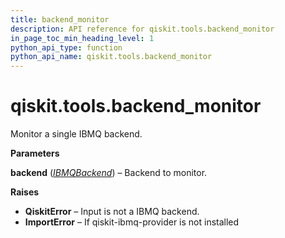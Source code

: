 ```yaml
---
title: backend_monitor
description: API reference for qiskit.tools.backend_monitor
in_page_toc_min_heading_level: 1
python_api_type: function
python_api_name: qiskit.tools.backend_monitor
---
```


# qiskit.tools.backend\_monitor

<Function id="qiskit.tools.backend_monitor" name="backend_monitor" isDedicatedPage={true} github="https://github.com/qiskit/qiskit/tree/stable/0.17/qiskit/tools/monitor/overview.py" signature="backend_monitor(backend)">
  Monitor a single IBMQ backend.

  **Parameters**

  **backend** ([*IBMQBackend*](qiskit.providers.ibmq.IBMQBackend "qiskit.providers.ibmq.IBMQBackend")) – Backend to monitor.

  **Raises**

  *   **QiskitError** – Input is not a IBMQ backend.
  *   **ImportError** – If qiskit-ibmq-provider is not installed
</Function>


